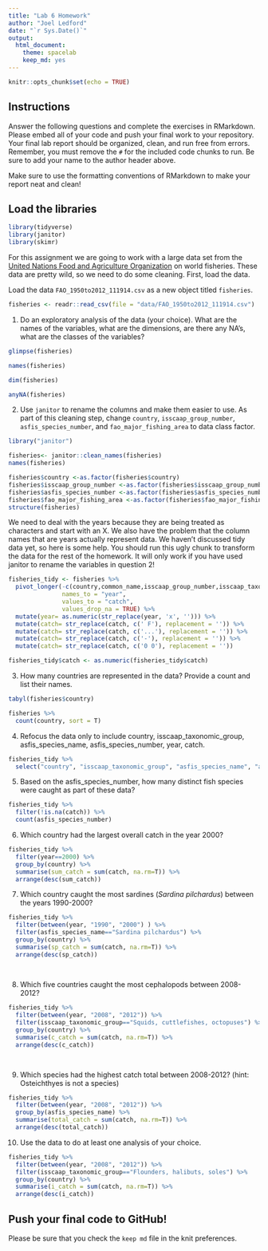 ```yaml
---
title: "Lab 6 Homework"
author: "Joel Ledford"
date: "`r Sys.Date()`"
output:
  html_document: 
    theme: spacelab
    keep_md: yes
---
```


```r
knitr::opts_chunk$set(echo = TRUE)
```

## Instructions
Answer the following questions and complete the exercises in RMarkdown. Please embed all of your code and push your final work to your repository. Your final lab report should be organized, clean, and run free from errors. Remember, you must remove the `#` for the included code chunks to run. Be sure to add your name to the author header above.  

Make sure to use the formatting conventions of RMarkdown to make your report neat and clean!  

## Load the libraries
```r
library(tidyverse)
library(janitor)
library(skimr)
```

For this assignment we are going to work with a large data set from the [United Nations Food and Agriculture Organization](http://www.fao.org/about/en/) on world fisheries. These data are pretty wild, so we need to do some cleaning. First, load the data.  

Load the data `FAO_1950to2012_111914.csv` as a new object titled `fisheries`.
```r
fisheries <- readr::read_csv(file = "data/FAO_1950to2012_111914.csv")
```

1. Do an exploratory analysis of the data (your choice). What are the names of the variables, what are the dimensions, are there any NA's, what are the classes of the variables?  
```r
glimpse(fisheries)
```

```r
names(fisheries)
```

```r
dim(fisheries)
```

```r
anyNA(fisheries)
```

2. Use `janitor` to rename the columns and make them easier to use. As part of this cleaning step, change `country`, `isscaap_group_number`, `asfis_species_number`, and `fao_major_fishing_area` to data class factor. 
```r
library("janitor")
```

```r
fisheries<- janitor::clean_names(fisheries)
names(fisheries)
```


```r
fisheries$country <-as.factor(fisheries$country) 
fisheries$isscaap_group_number <-as.factor(fisheries$isscaap_group_number)
fisheries$asfis_species_number <-as.factor(fisheries$asfis_species_number)
fisheries$fao_major_fishing_area <-as.factor(fisheries$fao_major_fishing_area)
structure(fisheries)
```


We need to deal with the years because they are being treated as characters and start with an X. We also have the problem that the column names that are years actually represent data. We haven't discussed tidy data yet, so here is some help. You should run this ugly chunk to transform the data for the rest of the homework. It will only work if you have used janitor to rename the variables in question 2!
```r
fisheries_tidy <- fisheries %>% 
  pivot_longer(-c(country,common_name,isscaap_group_number,isscaap_taxonomic_group,asfis_species_number,asfis_species_name,fao_major_fishing_area,measure),
               names_to = "year",
               values_to = "catch",
               values_drop_na = TRUE) %>% 
  mutate(year= as.numeric(str_replace(year, 'x', ''))) %>% 
  mutate(catch= str_replace(catch, c(' F'), replacement = '')) %>% 
  mutate(catch= str_replace(catch, c('...'), replacement = '')) %>% 
  mutate(catch= str_replace(catch, c('-'), replacement = '')) %>% 
  mutate(catch= str_replace(catch, c('0 0'), replacement = ''))

fisheries_tidy$catch <- as.numeric(fisheries_tidy$catch)
```

3. How many countries are represented in the data? Provide a count and list their names.
```r
tabyl(fisheries$country)
```


```r
fisheries %>% 
  count(country, sort = T)
```




4. Refocus the data only to include country, isscaap_taxonomic_group, asfis_species_name, asfis_species_number, year, catch.
```r
fisheries_tidy %>% 
  select("country", "isscaap_taxonomic_group", "asfis_species_name", "asfis_species_number", "year", "catch" )
```

5. Based on the asfis_species_number, how many distinct fish species were caught as part of these data?


```r
fisheries_tidy %>%
  filter(!is.na(catch)) %>% 
  count(asfis_species_number)
```


6. Which country had the largest overall catch in the year 2000?
```r
fisheries_tidy %>%
  filter(year==2000) %>% 
  group_by(country) %>%
  summarise(sum_catch = sum(catch, na.rm=T)) %>% 
  arrange(desc(sum_catch))

```

7. Which country caught the most sardines (_Sardina pilchardus_) between the years 1990-2000?
```r
fisheries_tidy %>% 
  filter(between(year, "1990", "2000") ) %>% 
  filter(asfis_species_name=="Sardina pilchardus") %>% 
  group_by(country) %>% 
  summarise(sp_catch = sum(catch, na.rm=T)) %>%
  arrange(desc(sp_catch))
  
  
```

8. Which five countries caught the most cephalopods between 2008-2012?
```r
fisheries_tidy %>%
  filter(between(year, "2008", "2012")) %>% 
  filter(isscaap_taxonomic_group=="Squids, cuttlefishes, octopuses") %>% 
  group_by(country) %>% 
  summarise(c_catch = sum(catch, na.rm=T)) %>%
  arrange(desc(c_catch))

  
```


9. Which species had the highest catch total between 2008-2012? (hint: Osteichthyes is not a species)
```r
fisheries_tidy %>%
  filter(between(year, "2008", "2012")) %>% 
  group_by(asfis_species_name) %>% 
  summarise(total_catch = sum(catch, na.rm=T)) %>%
  arrange(desc(total_catch))
```

10. Use the data to do at least one analysis of your choice.

```r
fisheries_tidy %>%
  filter(between(year, "2008", "2012")) %>% 
  filter(isscaap_taxonomic_group=="Flounders, halibuts, soles") %>% 
  group_by(country) %>% 
  summarise(i_catch = sum(catch, na.rm=T)) %>%
  arrange(desc(i_catch))
```

## Push your final code to GitHub!
Please be sure that you check the `keep md` file in the knit preferences.   